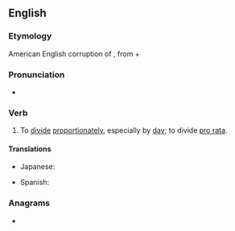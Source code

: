 ==English==

===Etymology===
American English corruption of {{l|en|pro rata}}, from {{etyl|la|en}} {{m|la|pro||according to}} + {{m|la|ratus||calculated}}

===Pronunciation===
* {{IPA|/pɹoʊˈɹeɪt/|/ˈpɹoʊ.ɹeɪt/|lang=en}}

===Verb===
{{en-verb|prorat}}

# To [[divide]] [[proportionately]], especially by [[day]]; to divide [[pro rata]].

====Translations====
{{trans-top|divide proportionately}}
* Japanese: {{t|ja|日割りする|tr=hiwari-suru}}
{{trans-mid}}
* Spanish: {{t+|es|prorratear}}
{{trans-bottom}}

===Anagrams===
* {{anagrams|en|praetor|prætor}}